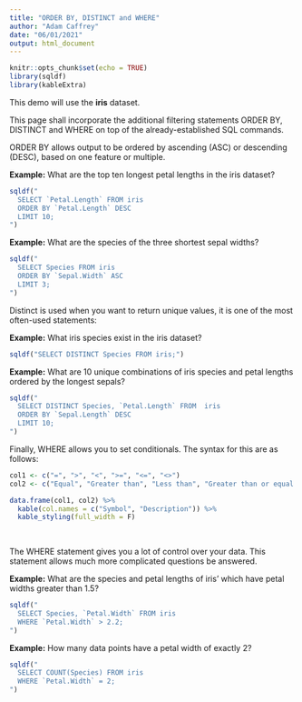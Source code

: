 ```yaml
---
title: "ORDER BY, DISTINCT and WHERE"
author: "Adam Caffrey"
date: "06/01/2021"
output: html_document
---
```


```r
knitr::opts_chunk$set(echo = TRUE)
library(sqldf)
library(kableExtra)
```

This demo will use the **iris** dataset.

This page shall incorporate the additional filtering statements ORDER BY, DISTINCT and WHERE on top of the already-established SQL commands.   

ORDER BY allows output to be ordered by ascending (ASC) or descending (DESC), based on one feature or multiple. 

**Example:** What are the top ten longest petal lengths in the iris dataset?   

```r
sqldf("
  SELECT `Petal.Length` FROM iris
  ORDER BY `Petal.Length` DESC
  LIMIT 10;
")
```
**Example:** What are the species of the three shortest sepal widths?

```r
sqldf("
  SELECT Species FROM iris
  ORDER BY `Sepal.Width` ASC
  LIMIT 3;
")
```

Distinct is used when you want to return unique values, it is one of the most often-used statements:

**Example:** What iris species exist in the iris dataset?

```r
sqldf("SELECT DISTINCT Species FROM iris;")
```

**Example:** What are 10 unique combinations of iris species and petal lengths ordered by the longest sepals?

```r
sqldf("
  SELECT DISTINCT Species, `Petal.Length` FROM  iris
  ORDER BY `Sepal.Length` DESC
  LIMIT 10;
")
```

Finally, WHERE allows you to set conditionals. The syntax for this are as follows:   
```r
col1 <- c("=", ">", "<", ">=", "<=", "<>")
col2 <- c("Equal", "Greater than", "Less than", "Greater than or equal to", "Less than or equal to", "Not equal to")

data.frame(col1, col2) %>% 
  kable(col.names = c("Symbol", "Description")) %>% 
  kable_styling(full_width = F)
  
  
```

The WHERE statement gives you a lot of control over your data. This statement allows much more complicated questions be answered.

**Example:** What are the species and petal lengths of iris' which have petal widths greater than 1.5?


```r
sqldf("
  SELECT Species, `Petal.Width` FROM iris
  WHERE `Petal.Width` > 2.2;
")
```


**Example:** How many data points have a petal width of exactly 2?

```r
sqldf("
  SELECT COUNT(Species) FROM iris
  WHERE `Petal.Width` = 2;
")
```













#